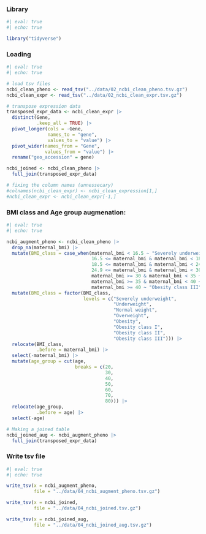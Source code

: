 ### Library

```r
#| eval: true
#| echo: true

library("tidyverse")
```

### Loading

```r
#| eval: true
#| echo: true

# load tsv files
ncbi_clean_pheno <- read_tsv("../data/02_ncbi_clean_pheno.tsv.gz")
ncbi_clean_expr <- read_tsv("../data/02_ncbi_clean_expr.tsv.gz")
```

```r
# transpose expression data
transposed_expr_data <- ncbi_clean_expr |> 
  distinct(Gene,
           .keep_all = TRUE) |>
  pivot_longer(cols = -Gene,
               names_to = "gene",
               values_to = "value") |>
  pivot_wider(names_from = "Gene",
              values_from = "value") |>
  rename("geo_accession" = gene)

ncbi_joined <- ncbi_clean_pheno |>
  full_join(transposed_expr_data)

# fixing the column names (unnessecary)
#colnames(ncbi_clean_expr) <- ncbi_clean_expression[1,]
#ncbi_clean_expr <- ncbi_clean_expr[-1,]

```

### BMI class and Age group augmenation:

```r
#| eval: true
#| echo: true

ncbi_augment_pheno <- ncbi_clean_pheno |>
  drop_na(maternal_bmi) |>
  mutate(BMI_class = case_when(maternal_bmi < 16.5 ~ "Severely underweight",
                               16.5 <= maternal_bmi & maternal_bmi < 18.5 ~ "Underweight",
                               18.5 <= maternal_bmi & maternal_bmi < 24.9 ~ "Normal weight",
                               24.9 <= maternal_bmi & maternal_bmi < 30 ~ "Overweight",
                               maternal_bmi >= 30 & maternal_bmi < 35 ~ "Obesity class I",
                               maternal_bmi >= 35 & maternal_bmi < 40 ~ "Obesity class II",
                               maternal_bmi >= 40 ~ "Obesity class III")) |>
  mutate(BMI_class = factor(BMI_class,
                            levels = c("Severely underweight",
                                       "Underweight",
                                       "Normal weight", 
                                       "Overweight",
                                       "Obesity", 
                                       "Obesity class I",
                                       "Obesity class II", 
                                       "Obesity class III"))) |>
  relocate(BMI_class,
           .before = maternal_bmi) |>
  select(-maternal_bmi) |>
  mutate(age_group = cut(age,
                         breaks = c(20,
                                    30,
                                    40,
                                    50,
                                    60,
                                    70,
                                    80))) |>
  relocate(age_group,
           .before = age) |>
  select(-age)

# Making a joined table
ncbi_joined_aug <- ncbi_augment_pheno |>
  full_join(transposed_expr_data)

```

### Write tsv file

```r
#| eval: true
#| echo: true

write_tsv(x = ncbi_augment_pheno,
          file = "../data/04_ncbi_augment_pheno.tsv.gz")

write_tsv(x = ncbi_joined,
          file = "../data/04_ncbi_joined.tsv.gz")

write_tsv(x = ncbi_joined_aug,
          file = "../data/04_ncbi_joined_aug.tsv.gz")
```
